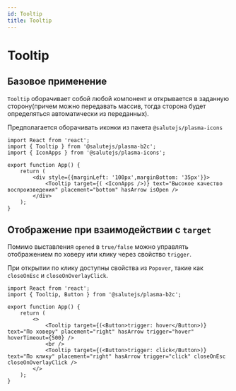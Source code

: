 ```yaml
---
id: Tooltip
title: Tooltip
---
```



# Tooltip
<Description name="Tooltip" />
<PropsTable name="Tooltip" />
<StorybookLink name="Tooltip" />

## Базовое применение

`Tooltip` оборачивает собой любой компонент и открывается в заданную сторону(причем можно передавать массив, тогда сторона будет определяться автоматически из переданных).

Предполагается оборачивать иконки из пакета `@salutejs/plasma-icons`

```tsx live
import React from 'react';
import { Tooltip } from '@salutejs/plasma-b2c';
import { IconApps } from '@salutejs/plasma-icons';

export function App() {
    return (
        <div style={{marginLeft: '100px',marginBottom: '35px'}}>
            <Tooltip target={( <IconApps />)} text="Высокое качество воспроизведения" placement="bottom" hasArrow isOpen />
        </div>
    );
}
```

## Отображение при взаимодействии с `target`

Помимо выставления `opened` в `true/false` можно управлять отображением по ховеру или клику через свойство `trigger`.

При открытии по клику доступны свойства из `Popover`, такие как `closeOnEsc` и `closeOnOverlayClick`.

```tsx live
import React from 'react';
import { Tooltip, Button } from '@salutejs/plasma-b2c';

export function App() {
    return (
        <>
            <Tooltip target={(<Button>trigger: hover</Button>)} text="По ховеру" placement="right" hasArrow trigger="hover" hoverTimeout={500} />
            <br />
            <Tooltip target={(<Button>trigger: click</Button>)} text="По клику" placement="right" hasArrow trigger="click" closeOnEsc closeOnOverlayClick />
        </>
    );
}
```
